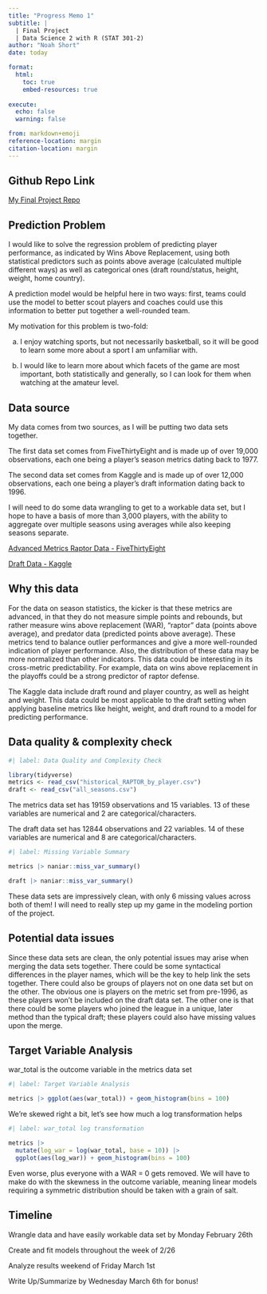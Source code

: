 ```yaml
---
title: "Progress Memo 1"
subtitle: |
  | Final Project 
  | Data Science 2 with R (STAT 301-2)
author: "Noah Short"
date: today

format:
  html:
    toc: true
    embed-resources: true
    
execute:
  echo: false
  warning: false

from: markdown+emoji 
reference-location: margin
citation-location: margin
---
```


::: {.callout-tip icon=false}

## Github Repo Link

[My Final Project Repo](https://github.com/stat301-2-2024-winter/final-project-2-noahshort.git)

:::

## Prediction Problem

I would like to solve the regression problem of predicting player performance, as indicated by Wins Above Replacement, using both statistical predictors such as points above average (calculated multiple different ways) as well as categorical ones (draft round/status, height, weight, home country). 

A prediction model would be helpful here in two ways: first, teams could use the model to better scout players and coaches could use this information to better put together a well-rounded team.

My motivation for this problem is two-fold:

a) I enjoy watching sports, but not necessarily basketball, so it will be good to learn some more about a sport I am unfamiliar with.

b) I would like to learn more about which facets of the game are most important, both statistically and generally, so I can look for them when watching at the amateur level. 

## Data source

My data comes from two sources, as I will be putting two data sets together. 

The first data set comes from FiveThirtyEight and is made up of over 19,000 observations, each one being a player's season metrics dating back to 1977. 

The second data set comes from Kaggle and is made up of over 12,000 observations, each one being a player's draft information dating back to 1996. 

I will need to do some data wrangling to get to a workable data set, but I hope to have a basis of more than 3,000 players, with the ability to aggregate over multiple seasons using averages while also keeping seasons separate.

[Advanced Metrics Raptor Data - FiveThirtyEight](https://github.com/fivethirtyeight/data/blob/master/nba-raptor/historical_RAPTOR_by_player.csv)

[Draft Data - Kaggle](https://www.kaggle.com/datasets/justinas/nba-players-data?resource=download)

## Why this data

For the data on season statistics, the kicker is that these metrics are advanced, in that they do not measure simple points and rebounds, but rather measure wins above replacement (WAR), "raptor" data (points above average), and predator data (predicted points above average). These metrics tend to balance outlier performances and give a more well-rounded indication of player performance. Also, the distribution of these data may be more normalized than other indicators. This data could be interesting in its cross-metric predictability. For example, data on wins above replacement in the playoffs could be a strong predictor of raptor defense.

The Kaggle data include draft round and player country, as well as height and weight. This data could be most applicable to the draft setting when applying baseline metrics like height, weight, and draft round to a model for predicting performance.

## Data quality & complexity check

```r
#| label: Data Quality and Complexity Check

library(tidyverse)
metrics <- read_csv("historical_RAPTOR_by_player.csv")
draft <- read_csv("all_seasons.csv")
```
The metrics data set has 19159 observations and 15 variables. 13 of these variables are numerical and 2 are categorical/characters.

The draft data set has 12844 observations and 22 variables. 14 of these variables are numerical and 8 are categorical/characters.

```r
#| label: Missing Variable Summary

metrics |> naniar::miss_var_summary()

draft |> naniar::miss_var_summary()
```
These data sets are impressively clean, with only 6 missing values across both of them! I will need to really step up my game in the modeling portion of the project.

## Potential data issues

Since these data sets are clean, the only potential issues may arise when merging the data sets together. There could be some syntactical differences in the player names, which will be the key to help link the sets together. There could also be groups of players not on one data set but on the other. The obvious one is players on the metric set from pre-1996, as these players won't be included on the draft data set. The other one is that there could be some players who joined the league in a unique, later method than the typical draft; these players could also have missing values upon the merge.

## Target Variable Analysis
war_total is the outcome variable in the metrics data set

```r
#| label: Target Variable Analysis

metrics |> ggplot(aes(war_total)) + geom_histogram(bins = 100)
```
We're skewed right a bit, let's see how much a log transformation helps

```r
#| label: war_total log transformation

metrics |>
  mutate(log_war = log(war_total, base = 10)) |> 
  ggplot(aes(log_war)) + geom_histogram(bins = 100)
```
Even worse, plus everyone with a WAR = 0 gets removed. We will have to make do with the skewness in the outcome variable, meaning linear models requiring a symmetric distribution should be taken with a grain of salt.

## Timeline

Wrangle data and have easily workable data set by Monday February 26th

Create and fit models throughout the week of 2/26

Analyze results weekend of Friday March 1st

Write Up/Summarize by Wednesday March 6th for bonus!

